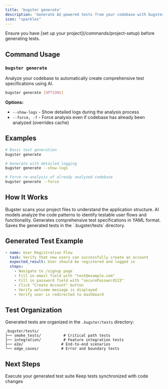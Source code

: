 ```yaml
---
title: 'bugster generate'
description: 'Generate AI-powered tests from your codebase with bugster generate'
icon: "sparkles"
---
```


<Note>
  Ensure you have [set up your project](/commands/project-setup) before generating tests.
</Note>

## Command Usage

### `bugster generate`

Analyze your codebase to automatically create comprehensive test specifications using AI.

```bash
bugster generate [OPTIONS]
```

**Options:**
- `--show-logs` - Show detailed logs during the analysis process
- `--force, -f` - Force analysis even if codebase has already been analyzed (overrides cache)

## Examples

```bash
# Basic test generation
bugster generate

# Generate with detailed logging
bugster generate --show-logs

# Force re-analysis of already analyzed codebase
bugster generate --force
```

## How It Works

<Steps>
  <Step title="Codebase Scanning">
    Bugster scans your project files to understand the application structure.
  </Step>
  
  <Step title="AI Analysis">
    AI models analyze the code patterns to identify testable user flows and functionality.
  </Step>
  
  <Step title="Test Creation">
    Generates comprehensive test specifications in YAML format.
  </Step>
  
  <Step title="File Organization">
    Saves the generated tests in the `.bugster/tests` directory.
  </Step>
</Steps>

## Generated Test Example

```yaml
- name: User Registration Flow
  task: Verify that new users can successfully create an account
  expected_result: User should be registered and logged in
  steps:
    - Navigate to /signup page
    - Fill in email field with "test@example.com"
    - Fill in password field with "securePassword123"
    - Click "Create Account" button
    - Verify welcome message is displayed
    - Verify user is redirected to dashboard
```

## Test Organization

Generated tests are organized in the `.bugster/tests` directory:

```
.bugster/tests/
├── smoke_tests/          # Critical path tests
├── integration/          # Feature integration tests
├── e2e/                 # End-to-end scenarios
└── edge_cases/          # Error and boundary tests
```

## Next Steps

<CardGroup cols={2}>
  <Card title="Run Tests" icon="play" href="/commands/test-execution">
    Execute your generated test suite
  </Card>
  
  <Card title="Update Tests" icon="refresh" href="/commands/test-maintenance">
    Keep tests synchronized with code changes
  </Card>
</CardGroup> 
